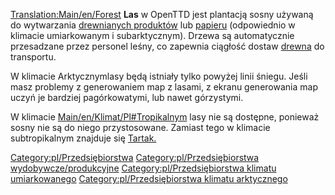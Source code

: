 [[Translation:Main/en/Forest]]{{en/-}}
{{pl/Przedsiębiorstwa|name=Las
|image=Forest(industry).png
|caption=Umiarkowany
|image2=Snowforest.png
|caption2=Arktyczny
|climates=[[Main/en/Umarkowany]], [[Main/en/Klimat/Pl#Arktyczny]]
|accepts=Nic
|produces=[[Main/pl/Drewno|Drewno]]
}}
'''Las''' w OpenTTD jest plantacją sosny używaną do wytwarzania [[Main/pl/Towary|drewnianych produktów]] lub [[Main/pl/Papier|papieru]] (odpowiednio w klimacie umiarkowanym i subarktycznym). Drzewa są automatycznie przesadzane przez personel leśny, co zapewnia ciągłość dostaw [[Main/pl/Drewno|drewna]] do transportu.

W klimacie Arktycznymlasy będą istniały tylko powyżej linii śniegu. Jeśli masz problemy z generowaniem map z lasami, z ekranu generowania map uczyń je bardziej pagórkowatymi, lub nawet górzystymi.

W klimacie [[Main/en/Klimat/Pl#Tropikalny]]m lasy nie są dostępne, ponieważ sosny nie są do niego przystosowane. Zamiast tego w klimacie subtropikalnym znajduje się [[Main/en/Tartak (tropikalny/Pl)|Tartak.]]

{{pl/Navbox Industries}}

[[Category:pl/Przedsiębiorstwa]]
[[Category:pl/Przedsiębiorstwa wydobywcze/produkcyjne]]
[[Category:pl/Przedsiębiorstwa klimatu umiarkowanego]]
[[Category:pl/Przedsiębiorstwa klimatu arktycznego]]